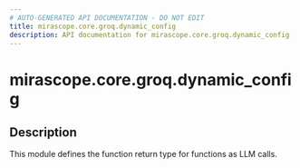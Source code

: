 ```yaml
---
# AUTO-GENERATED API DOCUMENTATION - DO NOT EDIT
title: mirascope.core.groq.dynamic_config
description: API documentation for mirascope.core.groq.dynamic_config
---
```


# mirascope.core.groq.dynamic_config

<ApiType type="Module" />

## Description

This module defines the function return type for functions as LLM calls.


